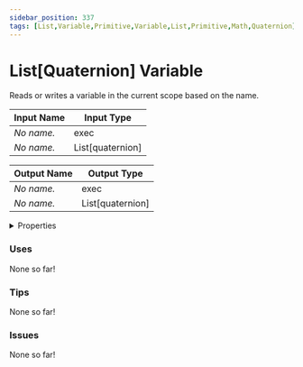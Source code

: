 ```yaml
---
sidebar_position: 337
tags: [List,Variable,Primitive,Variable,List,Primitive,Math,Quaternion]
---
```


# List[Quaternion] Variable

Reads or writes a variable in the current scope based on the name.




<EsbSvg />

| Input Name | Input Type |
|-----------|-----------|
| *No name.* | exec |
| *No name.* | List[quaternion] |

| Output Name | Output Type |
|-----------|-----------|
| *No name.* | exec |
| *No name.* | List[quaternion] |


<details>
  <summary>Properties</summary>
  <div>
    <div>
    <table>
      <thead>
        <tr>
          <th>Is beta required?</th>
          <th>❌</th>
        </tr>
        <tr>
          <th>Is this chip a trolling risk?</th>
          <th>❌</th>
        </tr>
        <tr>
          <th>Chip UUID</th>
          <th>e8cfde19-33a4-4826-a032-4b9bd50aa171</th>
        </tr>
      </thead>
    </table>
    </div>
  </div>
</details>

### Uses

None so far!

### Tips

None so far!

### Issues

None so far!